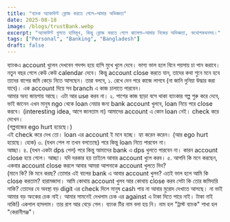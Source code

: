 ```yaml
---
title: "ব্যাংক অ্যাকাউন্ট ক্লোজ করতে গেলে—আমার অভিজ্ঞতা"
date: 2025-08-18
image: /blogs/trustBank.webp
excerpt: "অ্যাকাউন্ট খুলতে হাসিমুখ, কিন্তু ক্লোজ করতে গেলে ঝামেলা—আমার নিজের অভিজ্ঞতা, কথোপকথনসহ।"
tags: ["Personal", "Banking", "Bangladesh"]
draft: false
---
```


ব্যাংকএ account খুলেন দেখবেন গদগদ হয়ে হাসি মুখে খুলে দেবে। ভাগ্য ভাল হলে বিনে পয়সায় চা পান করাবে। নতুন বছর গেলে কেউ কেউ calendar দেবে। কিন্তু account close করতে যান, তাদের কথা শুনে মনে হবে তাদের বাপের জমি কেড়ে নিতে আসছেন। তারা বলবে, 
১. রেখে দেন পরে কাজে লাগবে (না জানি দুনিয়া উদ্ধার করা যাবে)। এক account দিয়ে সব branch এ কাজ চালাতে পারবেন।  
আমার অন্য জায়গায় আছে। এটা আর use করব না। 
২. পাশের কাজ ছাড়া বসে থাকা ব্যাংকার গল্প শুরু করে দেবে, ভাই জানেন এখন মানুষ ngo থেকে loan নেয়ার জন্য bank account খুলবে, loan নিয়ে পরে close করবে। (interesting idea,  আগে জানতাম না) 
আমাদের account এ কোন loan নেই। check করে দেখেন।  
(গল্পবাজের ego hurt হয়েছে।)  
এই check করে দেখ তো। loan এর account ই মনে হচ্ছে। 
হ্যা করেন করেন। 
(আর ego hurt হয়েছে। হোক) 
৩. (যখন পেল না তখন বলতেছে) পরে কিন্তু loan নিতে পারবেন না।  
আচ্ছা। 
৪. (যখন একটা dps পেল) পরে কিন্তু আমাদের bank এ dps খুলতে পারবেন না। কারন account close হয়ে গেলে। 
আচ্ছা। যদি দরকার হয় তাইলে আবার account খুলে করব। 
৫. আপনি কি মনে করছেন, একবার account close করলে আবার আমরা আপনাকে account খুলতে দিব?  
(মানে কি? কি মনে করছ? তোমার এই বালের bank এ আবার account খুলব? এতই ভাল হলে আমি কি close করতাম? হারামজাদা। আমি কোথায় account খুলব আর কোথায় close করব সেটা কি তোর জমিদারি নাকি? তোদের যে অবস্থা বড় digit এর check দিলে মানুষ cash পায় না আবার মুরোদ দেখাতে আসছে। না ভাই আমার বড় অংকের চেক নাই। আমার সামনেই দেখলাম চেক এর against এ টাকা দিতে পারে নাই। টাকা নাই নাকি!) 
একগাল হাসলাম। তার রাগ আর বেড়ে গেল। 
ব্যাংক টির নাম বলা হয় নি। নাম হল "ট্রাস্ট ব্যাংক" শাখা হল "কেরানীগঞ্জ"।
